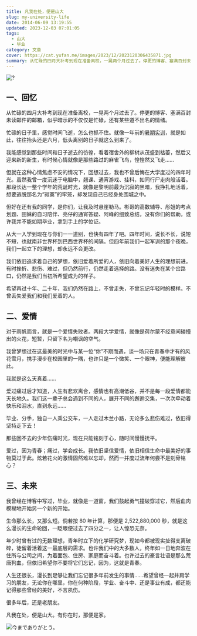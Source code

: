 ```yaml
---
title: 凡我在处，便是山大
slug: my-university-life
date: 2014-06-09 13:19:55
updated: 2023-12-03 07:01:05
tags:
  - 山大
  - 毕业
category: 文章
cover: https://cat.yufan.me/images/2023/12/2023120306435871.jpg
summary: 从忙碌的四月大补考到现在准备离校，一晃两个月过去了。停更的博客、塞满百封未读邮件的邮箱，似乎暗示的不仅仅是忙碌，还有某些道不出名的情绪。
---
```


![?](https://cat.yufan.me/images/2023/12/2023120306565488.jpg)

<MusicPlayer netease={1959716226} />

## 一、回忆

从忙碌的四月大补考到现在准备离校，一晃两个月过去了。停更的博客、塞满百封未读邮件的邮箱，似乎暗示的不仅仅是忙碌，还有某些道不出名的情绪。

忙碌的日子里，感觉时间飞逝，怎么也抓不住。就像一年前的[暑期实训](/posts/summer-training-record/)，就是如此，往往抬头还是六月，低头离别的日子就这么到来了。

我能感觉到那些时间和日子逝去的彷徨，看着宿舍外的柳树从茂盛到枯萎，然后又迎来新的新生，有时候心情就像是那些路过的麻雀飞鸟，惶惶然又飞走……

但就在这种心情焦虑不安的情况下，回想过去，我也不曾后悔在大学度过的四年时光。虽然我曾一度沉迷于电脑中，翘课、通宵游戏、挂科，如同行尸走肉般活着。那段长达一整个学年的荒诞时光，就像是黎明前最为沉寂的黑暗，我挣扎地活着，想要逃脱那名为“寂寞”的牢笼，却发现自己已经身处围城之中。

但好在还有我的同学，是你们，让我及时悬崖勒马。彬哥的高数辅导、彤姐的考点划题、田妹的自习陪伴、亮仔的通宵答疑、阿峰的细致总结，没有你们的帮助，或许我并不能如期毕业，拿到手上的学位证。

从大一入学到现在与你们一一道别，也快有四年了吧。四年时间，说长不长，说短不短，也就南非世界杯到巴西世界杯的间隔。但四年前我们一起军训的那个夜晚，我们一起立下的理想，却永远不会更改。

我们依旧追求着自己的梦想，依旧爱着所爱的人，依旧向着美好人生的理想前进。有时挫折、悲伤、难过，但仍然前行，仍然走着选择的路。没有迷失在某个岔路口，仍然是我们当初所希望成为的样子。

希望再过十年、二十年，我们仍然在路上，不曾走失，不曾忘记年轻时的模样。不曾丢失爱我们和我们爱着的人。

## 二、爱情

对于雨帆而言，就是一个爱情失败者。两段大学爱情，就像是荷尔蒙不经意间碰撞出的火花，短暂，只留下名为嘲讽的空气。

我曾梦想过在这最美的时光中与某一位“你”不期而遇，谈一场只在青春中才有的风花雪月，携手漫步在校园里的一隅，也许只是一个微笑、一个眼神，便能理解彼此。

我就是这么天真着……

爱过痛过后才知道，人生有悲欢离合，感情也有高潮低谷，并不是每一段爱情都能天长地久。我们这一辈子总会遇到不同的人，展开不同的邂逅交集，一次次牵动着快乐和泪水，直到永远……

毕业、分手，独自一人乘公交车，一人走过木兰小路，无论多么悲伤难过，依旧得坚持走下去！

那些回不去的少年伤痛时光，现在只能铭刻于心，随时间慢慢抚平。

爱过，因为青春；痛过，学会成长。我依旧坚信爱情，依旧相信生命中最美好的事物莫过于此。炫若花火的激情固然难以忘却，然而一并度过流年何尝不是刻骨铭心？

## 三、未来

我曾经在博客中写过，毕业，就像是一道窗，我们鼓起勇气撞破穿过它，然后血肉模糊地开始另一个新的开始。

生命那么长，又那么短。倘若按 80 年计算，那便是 2,522,880,000 秒，就是这么漫长的生命轮回，一眨眼便过去了四分之一，让人惶恐无奈。

年少时曾有过的无数理想，青年时立下的化学研究梦，现如今都被现实扯得支离破碎，徒留着活着这一最底层的需求。也许我们中的大多数人，终年如一日地奔波在住所与公司之间，为着面包、住房、家庭而奋斗着。也许过去的豪言壮语是那么荒唐狗血，但依旧希望你不要将它们忘记，因为，这就是青春。

人生还很长，漫长到足够让我们忘记很多年前发生的事情……希望曾经一起并肩学习的朋友，无论你在哪里，你在何种阶段，学业、奋斗中、还是事业有成，都还能记得那些曾经的美好，不言夙伤。

很多年后，还是老朋友。

凡我在处，便是山大。有你在时，那便是家。

![今までありがとう。](https://cat.yufan.me/images/2023/12/2023120307003245.jpg)

